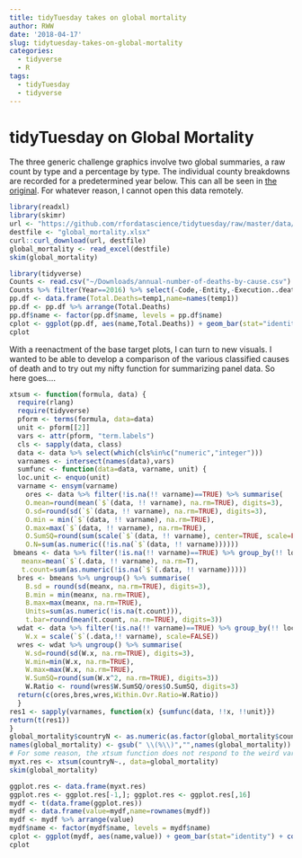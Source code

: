 ```yaml
---
title: tidyTuesday takes on global mortality
author: RWW
date: '2018-04-17'
slug: tidytuesday-takes-on-global-mortality
categories:
  - tidyverse
  - R
tags:
  - tidyTuesday
  - tidyverse
---
```


# tidyTuesday on Global Mortality

The three generic challenge graphics involve two global summaries, a raw count by type and a percentage by type.  The individual county breakdowns are recorded for a predetermined year below.  This can all be seen in [the original](https://ourworldindata.org/what-does-the-world-die-from).  For whatever reason, I cannot open this data remotely.


```r
library(readxl)
library(skimr)
url <- "https://github.com/rfordatascience/tidytuesday/raw/master/data/global_mortality.xlsx"
destfile <- "global_mortality.xlsx"
curl::curl_download(url, destfile)
global_mortality <- read_excel(destfile)
skim(global_mortality)
```

```r
library(tidyverse)
Counts <- read.csv("~/Downloads/annual-number-of-deaths-by-cause.csv")
Counts %>% filter(Year==2016) %>% select(-Code,-Entity,-Execution..deaths.,-Year) %>% apply(., 2, function(x) { sum(x, na.rm=TRUE)}) -> temp1
pp.df <- data.frame(Total.Deaths=temp1,name=names(temp1))
pp.df <- pp.df %>% arrange(Total.Deaths)
pp.df$name <- factor(pp.df$name, levels = pp.df$name)
cplot <- ggplot(pp.df, aes(name,Total.Deaths)) + geom_bar(stat="identity") + coord_flip() + scale_fill_gradientn(colours = terrain.colors(10)) + ggtitle("The Causes of Global Mortailty (2016)")
cplot
```

With a reenactment of the base target plots, I can turn to new visuals.  I wanted to be able to develop a comparison of the various classified causes of death and to try out my nifty function for summarizing panel data.  So here goes....

```r
xtsum <- function(formula, data) {
  require(rlang)
  require(tidyverse)
  pform <- terms(formula, data=data)
  unit <- pform[[2]]
  vars <- attr(pform, "term.labels")
  cls <- sapply(data, class)
  data <- data %>% select(which(cls%in%c("numeric","integer")))
  varnames <- intersect(names(data),vars)
  sumfunc <- function(data=data, varname, unit) {
  loc.unit <- enquo(unit)
  varname <- ensym(varname)
    ores <- data %>% filter(!is.na(!! varname)==TRUE) %>% summarise(
    O.mean=round(mean(`$`(data, !! varname), na.rm=TRUE), digits=3),
    O.sd=round(sd(`$`(data, !! varname), na.rm=TRUE), digits=3), 
    O.min = min(`$`(data, !! varname), na.rm=TRUE), 
    O.max=max(`$`(data, !! varname), na.rm=TRUE), 
    O.SumSQ=round(sum(scale(`$`(data, !! varname), center=TRUE, scale=FALSE)^2, na.rm=TRUE), digits=3), 
    O.N=sum(as.numeric((!is.na(`$`(data, !! varname))))))
 bmeans <- data %>% filter(!is.na(!! varname)==TRUE) %>% group_by(!! loc.unit) %>% summarise(
   meanx=mean(`$`(.data, !! varname), na.rm=T), 
   t.count=sum(as.numeric(!is.na(`$`(.data, !! varname)))))
  bres <- bmeans %>% ungroup() %>% summarise(
    B.sd = round(sd(meanx, na.rm=TRUE), digits=3),
    B.min = min(meanx, na.rm=TRUE), 
    B.max=max(meanx, na.rm=TRUE), 
    Units=sum(as.numeric(!is.na(t.count))), 
    t.bar=round(mean(t.count, na.rm=TRUE), digits=3))
  wdat <- data %>% filter(!is.na(!! varname)==TRUE) %>% group_by(!! loc.unit) %>% mutate(
    W.x = scale(`$`(.data,!! varname), scale=FALSE))
  wres <- wdat %>% ungroup() %>% summarise(
    W.sd=round(sd(W.x, na.rm=TRUE), digits=3), 
    W.min=min(W.x, na.rm=TRUE), 
    W.max=max(W.x, na.rm=TRUE), 
    W.SumSQ=round(sum(W.x^2, na.rm=TRUE), digits=3))
    W.Ratio <- round(wres$W.SumSQ/ores$O.SumSQ, digits=3)
  return(c(ores,bres,wres,Within.Ovr.Ratio=W.Ratio))
  }
res1 <- sapply(varnames, function(x) {sumfunc(data, !!x, !!unit)})
return(t(res1))
}  
global_mortality$countryN <- as.numeric(as.factor(global_mortality$country))
names(global_mortality) <- gsub(" \\(%\\)","",names(global_mortality))
# For some reason, the xtsum function does not respond to the weird variable names but will accept them devoid of (%)
myxt.res <- xtsum(countryN~., data=global_mortality)
skim(global_mortality)
```

```r
ggplot.res <- data.frame(myxt.res)
ggplot.res <- ggplot.res[-1,]; ggplot.res <- ggplot.res[,16]
mydf <- t(data.frame(ggplot.res))
mydf <- data.frame(value=mydf,name=rownames(mydf))
mydf <- mydf %>% arrange(value)
mydf$name <- factor(mydf$name, levels = mydf$name)
cplot <- ggplot(mydf, aes(name,value)) + geom_bar(stat="identity") + coord_flip() + ylab("Within Country Percent of Total Variation") + xlab("Cause of Mortality") + ggtitle("Within-country variation in the Causes of Death (1990-2016)")
cplot
```
